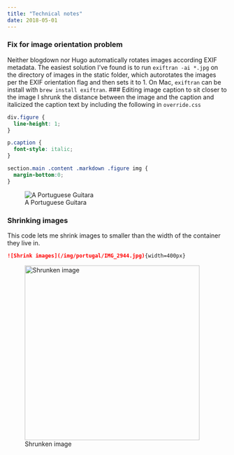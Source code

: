 ```yaml
---
title: "Technical notes"
date: 2018-05-01
---
```


### Fix for image orientation problem
Neither blogdown nor Hugo automatically rotates images according EXIF metadata. The easiest solution I've found is to run `exiftran -ai *.jpg` on the directory of images in the static folder, which autorotates the images per the EXIF orientation flag and then sets it to 1. On Mac, `exiftran` can be install with `brew install exiftran`. 
### Editing image caption to sit closer to the image
  I shrunk the distance between the image and the caption and italicized the caption text by including the following in `override.css`

```css
div.figure {
  line-height: 1; 
}

p.caption {
  font-style: italic;
}

section.main .content .markdown .figure img {
  margin-bottom:0;
}
```

![A Portuguese Guitara](/img/portugal/IMG_2878.jpg)

### Shrinking images
  This code lets me shrink images to smaller than the width of the container they live in.

```md
![Shrink images](/img/portugal/IMG_2944.jpg){width=400px}
```

![Shrunken image](/img/portugal/IMG_2944.jpg){width=400px}
